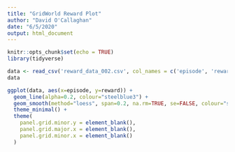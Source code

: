 ```yaml
---
title: "GridWorld Reward Plot"
author: "David O'Callaghan"
date: "6/5/2020"
output: html_document
---
```


```r
knitr::opts_chunk$set(echo = TRUE)
library(tidyverse)
```

```r
data <- read_csv('reward_data_002.csv', col_names = c('episode', 'reward'))
data
```

```r
ggplot(data, aes(x=episode, y=reward)) +
  geom_line(alpha=0.2, colour="steelblue3") +
  geom_smooth(method="loess", span=0.2, na.rm=TRUE, se=FALSE, colour="steelblue3") +
  theme_minimal() +
  theme(
    panel.grid.minor.y = element_blank(),
    panel.grid.major.x = element_blank(),
    panel.grid.minor.x = element_blank()
  )
```


